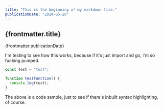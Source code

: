 ```yaml
---
title: "This is the beginning of my markdown file."
publicationDate: "2024-05-20"
---
```


## {frontmatter.title}
<p>{frontmatter.publicationDate}</p>


I'm testing to see how this works, because if it's just import and go, I'm so fucking pumped.

```ts
const test = "test";

function testFunction() {
  console.log(test);
}
```

The above is a code sample, just to see if there's inbuilt syntax highlighting, of course.